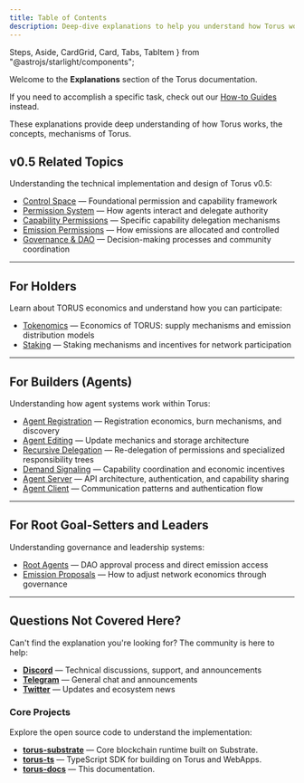 ```yaml
---
title: Table of Contents
description: Deep-dive explanations to help you understand how Torus works under the hood.
---
```

  Steps,
  Aside,
  CardGrid,
  Card,
  Tabs,
  TabItem
} from "@astrojs/starlight/components";

Welcome to the **Explanations** section of the Torus documentation.

If you need to accomplish a specific task, check out our [How-to Guides](https://docs.torus.network/how-to-guides/table-of-contents/) instead.   

These explanations provide deep understanding of how Torus works, the concepts, mechanisms of Torus.   

## v0.5 Related Topics

Understanding the technical implementation and design of Torus v0.5:

- [Control Space](https://docs.torus.network/explanations/v05/control-space/) — Foundational permission and capability framework
- [Permission System](https://docs.torus.network/explanations/v05/permissions/) — How agents interact and delegate authority
- [Capability Permissions](https://docs.torus.network/explanations/v05/capability-permissions/) — Specific capability delegation mechanisms
- [Emission Permissions](https://docs.torus.network/explanations/v05/emission-permissions/) — How emissions are allocated and controlled
- [Governance & DAO](https://docs.torus.network/explanations/v05/governance-dao/) — Decision-making processes and community coordination

---

## For Holders


Learn about TORUS economics and understand how you can participate:

- [Tokenomics](https://docs.torus.network/explanations/holders/tokenomics/) — Economics of TORUS: supply mechanisms and emission distribution models
- [Staking](https://docs.torus.network/explanations/holders/staking/) — Staking mechanisms and incentives for network participation


---

## For Builders (Agents)

Understanding how agent systems work within Torus:

- [Agent Registration](https://docs.torus.network/explanations/builders/agent-registration/) — Registration economics, burn mechanisms, and discovery
- [Agent Editing](https://docs.torus.network/explanations/builders/agent-editing/) — Update mechanics and storage architecture
- [Recursive Delegation](https://docs.torus.network/explanations/builders/recursive-delegation/) — Re-delegation of permissions and specialized responsibility trees
- [Demand Signaling](https://docs.torus.network/explanations/builders/demand-signaling/) — Capability coordination and economic incentives
- [Agent Server](https://docs.torus.network/explanations/builders/agent-server/) — API architecture, authentication, and capability sharing
- [Agent Client](https://docs.torus.network/explanations/builders/agent-client/) — Communication patterns and authentication flow

---

## For Root Goal-Setters and Leaders

Understanding governance and leadership systems:

- [Root Agents](https://docs.torus.network/explanations/goal-leaders/root-agents/) — DAO approval process and direct emission access
- [Emission Proposals](https://docs.torus.network/explanations/goal-leaders/emission-proposals/) — How to adjust network economics through governance

---


## Questions Not Covered Here?

Can't find the explanation you're looking for? The community is here to help:

- **[Discord](https://discord.gg/torus)** — Technical discussions, support, and announcements
- **[Telegram](https://t.me/torusnetwork)** — General chat and announcements
- **[Twitter](https://x.com/torus_network)** — Updates and ecosystem news

### Core Projects

Explore the open source code to understand the implementation:

- **[torus-substrate](https://github.com/renlabs-dev/torus-substrate)** — Core blockchain runtime built on Substrate.
- **[torus-ts](https://github.com/renlabs-dev/torus-ts)** — TypeScript SDK for building on Torus and WebApps.
- **[torus-docs](https://github.com/renlabs-dev/torus-docs)** — This documentation.